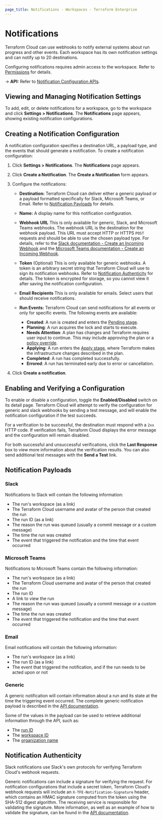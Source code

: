 ```yaml
---
page_title: Notifications - Workspaces - Terraform Enterprise
---
```


# Notifications

Terraform Cloud can use webhooks to notify external systems about run progress and other events. Each workspace has its own notification settings and can notify up to 20 destinations.

Configuring notifications requires admin access to the workspace. Refer to [Permissions](/enterprise/users-teams-organizations/permissions) for details.

[permissions-citation]: #intentionally-unused---keep-for-maintainers

-> **API:** Refer to [Notification Configuration APIs](/enterprise/api-docs/notification-configurations).

## Viewing and Managing Notification Settings

To add, edit, or delete notifications for a workspace, go to the workspace and click **Settings > Notifications**. The **Notifications** page appears, showing existing notification configurations.

## Creating a Notification Configuration

A notification configuration specifies a destination URL, a payload type, and the events that should generate a notification. To create a notification configuration:

1.  Click **Settings > Notifications**. The **Notifications** page appears.

2.  Click **Create a Notification**. The **Create a Notification** form appears.

3.  Configure the notifications:

    -   **Destination:** Terraform Cloud can deliver either a generic payload or a payload formatted specifically for Slack, Microsoft Teams, or Email. Refer to [Notification Payloads](#notification-payloads) for details.

    -   **Name:** A display name for this notification configuration.

    -   **Webhook URL** This is only available for generic, Slack, and Microsoft Teams webhooks. The webhook URL is the destination for the webhook payload. This URL must accept HTTP or HTTPS `POST` requests and should be able to use the chosen payload type. For details, refer to the [Slack documentation - Create an Incoming Webhook](https://api.slack.com/messaging/webhooks#create_a_webhook) and the [Microsoft Teams documentation - Create an Incoming Webhook](https://docs.microsoft.com/en-us/microsoftteams/platform/webhooks-and-connectors/how-to/add-incoming-webhook).

    -   **Token** (Optional) This is only available for generic webhooks. A token is an arbitrary secret string that Terraform Cloud will use to sign its notification webhooks. Refer to [Notification Authenticity][inpage-hmac] for details. The token is encrypted for storage, so you cannot view it after saving the notification configuration.

    -   **Email Recipients** This is only available for emails. Select users that should receive notifications.

    -   **Run Events:** Terraform Cloud can send notifications for all events or only for specific events. The following events are available:
        -   **Created**: A run is created and enters the [Pending stage](/enterprise/run/states#1-the-pending-stage).
        -   **Planning**: A run acquires the lock and starts to execute.
        -   **Needs Attention**: A plan has changes and Terraform requires user input to continue. This may include approving the plan or a [policy override](/enterprise/run/states#5-the-policy-check-stage).
        -   **Applying**: A run enters the [Apply stage](/enterprise/run/states#6-the-apply-stage), where Terraform makes the infrastructure changes described in the plan.
        -   **Completed**: A run has completed successfully.
        -   **Errored**: A run has terminated early due to error or cancellation.

4.  Click **Create a notification**.


## Enabling and Verifying a Configuration

To enable or disable a configuration, toggle the **Enabled/Disabled** switch on its detail page. Terraform Cloud will attempt to verify the configuration for generic and slack webhooks by sending a test message, and will enable the notification configuration if the test succeeds.

For a verification to be successful, the destination must respond with a `2xx` HTTP code. If verification fails, Terraform Cloud displays the error message and the configuration will remain disabled.

For both successful and unsuccessful verifications, click the **Last Response** box to view more information about the verification results. You can also send additional test messages with the **Send a Test** link.

## Notification Payloads

### Slack

Notifications to Slack will contain the following information:

- The run's workspace (as a link)
- The Terraform Cloud username and avatar of the person that created the run
- The run ID (as a link)
- The reason the run was queued (usually a commit message or a custom message)
- The time the run was created
- The event that triggered the notification and the time that event occurred

### Microsoft Teams

Notifications to Microsoft Teams contain the following information:

- The run's workspace (as a link)
- The Terraform Cloud username and avatar of the person that created the run
- The run ID
- A link to view the run
- The reason the run was queued (usually a commit message or a custom message)
- The time the run was created
- The event that triggered the notification and the time that event occurred

### Email

Email notifications will contain the following information:

- The run's workspace (as a link)
- The run ID (as a link)
- The event that triggered the notification, and if the run needs to be acted upon or not

### Generic

A generic notification will contain information about a run and its state at the time the triggering event occurred. The complete generic notification payload is described in the [API documentation][generic-payload].

[generic-payload]: /enterprise/api-docs/notification-configurations#notification-payload

Some of the values in the payload can be used to retrieve additional information through the API, such as:

- The [run ID](/enterprise/api-docs/run#get-run-details)
- The [workspace ID](/enterprise/api-docs/workspaces#list-workspaces)
- The [organization name](/enterprise/api-docs/organizations#show-an-organization)

## Notification Authenticity

[inpage-hmac]: #notification-authenticity

Slack notifications use Slack's own protocols for verifying Terraform Cloud's webhook requests.

Generic notifications can include a signature for verifying the request. For notification configurations that include a secret token, Terraform Cloud's webhook requests will include an `X-TFE-Notification-Signature` header, which contains an HMAC signature computed from the token using the SHA-512 digest algorithm. The receiving service is responsible for validating the signature. More information, as well as an example of how to validate the signature, can be found in the [API documentation](/enterprise/api-docs/notification-configurations#notification-authenticity).
